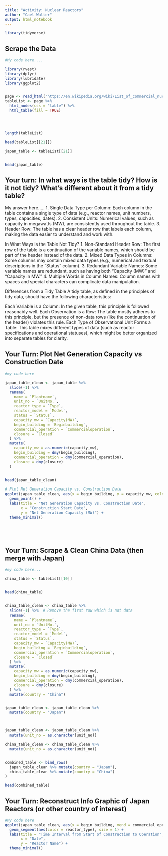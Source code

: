 ```yaml
---
title: "Activity: Nuclear Reactors"
author: "Cael Walter"
output: html_notebook
---
```


```r
library(tidyverse)

```

## Scrape the Data 

```r
#My code here.... 

library(rvest)
library(dplyr)
library(lubridate)
library(ggplot2)


page <- read_html("https://en.wikipedia.org/wiki/List_of_commercial_nuclear_reactors")
tableList <- page %>%
  html_nodes(css = "table") %>%
  html_table(fill = TRUE)




length(tableList)

head(tableList[[21]])

japan_table <- tableList[[21]]


head(japan_table)


```


## Your turn: In what ways is the table tidy? How is it not tidy? What’s different about it from a tidy table?

My answer here..... 
1. Single Data Type per Column: Each column in the table contains a single type of data (e.g., reactor names, unit numbers, types, capacities, dates).
2. Consistent Units: Numerical values, such as capacity in megawatts (MW), are consistently used throughout the table.
3. Header Row: The table has a clear header row that labels each column, making the data easier to understand and work with.

In What Ways is the Table Not Tidy?
1. Non-Standard Header Row: The first row of the table is a continuation of the variable names, which should be part of the header instead of the data.
2. Mixed Data Types in Columns: Some columns may contain mixed data types (e.g., numerical and textual descriptions in the "Status" column).
3. Redundant Variable Names: Some variable names are redundant, such as having both "Capacity (MW)" and "Capacity in MW."
4. Multiple Words in Column Names: Column names with spaces and special characters can complicate data manipulation.

Differences from a Tidy Table
A tidy table, as defined in the principles of tidy data, should have the following characteristics:

Each Variable is a Column: In the given table, this principle is followed reasonably well.
Each Observation is a Row: The table mostly adheres to this principle, but the presence of non-data rows (like the continuation of the header) violates this rule.
Each Type of Observational Unit Forms a Table: This table mixes different types of data (such as reactor specifications and operational statuses), which might be better organized into separate tables for clarity.


## Your Turn: Plot Net Generation Capacity vs Construction Date

```r
#my code here 

japan_table_clean <- japan_table %>%
  slice(-1) %>%  
  rename(
    name = `Plantname`,
    unit_no = `UnitNo.`,
    reactor_type = `Type`,
    reactor_model = `Model`,
    status = `Status`,
    capacity_mw = `Capacity(MW)`,
    begin_building = `Beginbuilding`,
    commercial_operation = `Commercialoperation`,
    closure = `Closed`
  ) %>%
  mutate(
    capacity_mw = as.numeric(capacity_mw),
    begin_building = dmy(begin_building),
    commercial_operation = dmy(commercial_operation),
    closure = dmy(closure)
  )


head(japan_table_clean)

# Plot Net Generation Capacity vs. Construction Date
ggplot(japan_table_clean, aes(x = begin_building, y = capacity_mw, color = reactor_type)) +
  geom_point() +
  labs(title = "Net Generation Capacity vs. Construction Date",
       x = "Construction Start Date",
       y = "Net Generation Capacity (MW)") +
  theme_minimal()






```


## Your Turn: Scrape & Clean China Data (then merge with Japan)

```r
#my code here... 

china_table <- tableList[[10]]  


head(china_table)


china_table_clean <- china_table %>%
  slice(-1) %>%  # Remove the first row which is not data
  rename(
    name = `Plantname`,
    unit_no = `UnitNo.`,
    reactor_type = `Type`,
    reactor_model = `Model`,
    status = `Status`,
    capacity_mw = `Capacity(MW)`,
    begin_building = `Beginbuilding`,
    commercial_operation = `Commercialoperation`,
    closure = `Closed`
  ) %>%
  mutate(
    capacity_mw = as.numeric(capacity_mw),
    begin_building = dmy(begin_building),
    commercial_operation = dmy(commercial_operation),
    closure = dmy(closure)
  ) %>%
  mutate(country = "China")


japan_table_clean <- japan_table_clean %>%
  mutate(country = "Japan")



japan_table_clean <- japan_table_clean %>% 
  mutate(unit_no = as.character(unit_no))

china_table_clean <- china_table_clean %>%
  mutate(unit_no = as.character(unit_no))


combined_table <- bind_rows(
  japan_table_clean %>% mutate(country = "Japan"), 
  china_table_clean %>% mutate(country = "China")
)

head(combined_table)

```



## Your Turn: Reconstruct Info Graphic of Japan Reactors (or other country of interest)

```r
#My code here
ggplot(japan_table_clean, aes(x = begin_building, xend = commercial_operation, y = name, yend = name)) +
  geom_segment(aes(color = reactor_type), size = 1) +
  labs(title = "Time Interval from Start of Construction to Operation",
       x = "Date",
       y = "Reactor Name") +
  theme_minimal()
```